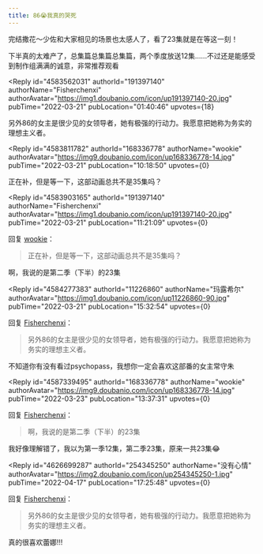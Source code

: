```yaml
---
title: 86😭我真的哭死
---
```



<Forum groupName="动画番剧" groupUrl="https://www.douban.com/group/596353/" archivedAt="2025-05-16T14:12:05.223Z">
  <Post
    id="262800199"
    title="86😭我真的哭死"
    url="https://www.douban.com/group/topic/262800199/?_spm_id=MTkxMzk3MTQw"
    pubTime="2022-04-17"
    highlightUserId="191397140"
  >
完结撒花～少佐和大家相见的场景也太感人了，看了23集就是在等这一刻！

下半真的太难产了，总集篇总集篇总集篇，两个季度放送12集......不过还是能感受到制作组满满的诚意，非常推荐观看

<Reply
  id="4583562031"
  authorId="191397140"
  authorName="Fisherchenxi"
  authorAvatar="https://img1.doubanio.com/icon/up191397140-20.jpg"
  pubTime="2022-03-21"
  pubLocation="01:40:46"
  upvotes={18}
>
另外86的女主是很少见的女领导者，她有极强的行动力。我愿意把她称为务实的理想主义者。
</Reply>

<Reply
  id="4583811782"
  authorId="168336778"
  authorName="wookie"
  authorAvatar="https://img9.doubanio.com/icon/up168336778-14.jpg"
  pubTime="2022-03-21"
  pubLocation="10:18:50"
  upvotes={0}
>
正在补，但是等一下，这部动画总共不是35集吗？
</Reply>

<Reply
  id="4583903165"
  authorId="191397140"
  authorName="Fisherchenxi"
  authorAvatar="https://img1.doubanio.com/icon/up191397140-20.jpg"
  pubTime="2022-03-21"
  pubLocation="11:21:09"
  upvotes={0}
>
回复 [wookie](https://www.douban.com/people/168336778/)：
 > 正在补，但是等一下，这部动画总共不是35集吗？

啊，我说的是第二季（下半）的23集
</Reply>

<Reply
  id="4584277383"
  authorId="11226860"
  authorName="玛露希尔"
  authorAvatar="https://img1.doubanio.com/icon/up11226860-90.jpg"
  pubTime="2022-03-21"
  pubLocation="15:32:54"
  upvotes={0}
>
回复 [Fisherchenxi](https://www.douban.com/people/191397140/)：
 > 另外86的女主是很少见的女领导者，她有极强的行动力。我愿意把她称为务实的理想主义者。

不知道你有没有看过psychopass，我想你一定会喜欢这部番的女主常守朱
</Reply>

<Reply
  id="4587339495"
  authorId="168336778"
  authorName="wookie"
  authorAvatar="https://img9.doubanio.com/icon/up168336778-14.jpg"
  pubTime="2022-03-23"
  pubLocation="13:37:31"
  upvotes={0}
>
回复 [Fisherchenxi](https://www.douban.com/people/191397140/)：
 > 啊，我说的是第二季（下半）的23集

我好像理解错了，我以为第一季12集，第二季23集，原来一共23集😂
</Reply>

<Reply
  id="4626699287"
  authorId="254345250"
  authorName="没有心情"
  authorAvatar="https://img2.doubanio.com/icon/up254345250-1.jpg"
  pubTime="2022-04-17"
  pubLocation="17:25:48"
  upvotes={0}
>
回复 [Fisherchenxi](https://www.douban.com/people/191397140/)：
 > 另外86的女主是很少见的女领导者，她有极强的行动力。我愿意把她称为务实的理想主义者。

真的很喜欢蕾娜!!!
</Reply>
  </Post>
</Forum>
